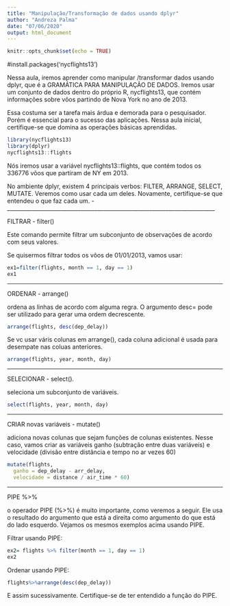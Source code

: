 ---
title: "Manipulação/Transformação de dados usando dplyr"
author: "Andreza Palma"
date: "07/06/2020"
output: html_document
---

```{r setup, include=FALSE}
knitr::opts_chunk$set(echo = TRUE)
```
#install.packages('nycflights13')

Nessa aula, iremos aprender como manipular /transformar dados usando dplyr, que é a GRAMÁTICA PARA MANIPULAÇÃO DE DADOS. Iremos usar um conjunto de dados dentro do próprio R,  nycflights13, que contém informações sobre vôos partindo de Nova York no ano de 2013. 

Essa costuma ser a tarefa mais árdua e demorada para o pesquisador. Porém é essencial para o sucesso das aplicações. Nessa aula inicial, certifique-se que domina as operações básicas aprendidas. 

```{r}
library(nycflights13)
library(dplyr)
nycflights13::flights
```
Nós iremos usar a variável  nycflights13::flights, que contém todos os 336776 vôos que partiram de NY em 2013. 

No ambiente dplyr, existem 4 principais verbos: FILTER, ARRANGE, SELECT, MUTATE. Veremos como usar cada um deles. Novamente, certifique-se que entendeu o que faz cada um. 
-____________________________________________________________________________

FILTRAR - filter()

Este comando permite filtrar um subconjunto de observações de acordo com seus valores. 

Se quisermos filtrar todos os  vôos de 01/01/2013, vamos usar:

```{r}
ex1=filter(flights, month == 1, day == 1)
ex1
```

______________________________________________________________________________
ORDENAR - arrange()

ordena as linhas de acordo com alguma regra. O argumento desc= pode ser utilizado para gerar uma ordem decrescente.

```{r}
arrange(flights, desc(dep_delay))
```

Se vc usar váris colunas em arrange(), cada coluna adicional é usada para desempate nas coluas anteriores. 

```{r}
arrange(flights, year, month, day)

```
_______________________________________________________________________

SELECIONAR - select(). 

seleciona um subconjunto de variáveis. 

```{r}
select(flights, year, month, day)
```

_________________________________________________________________________

CRIAR novas variáveis - mutate()

adiciona novas colunas que sejam funções de colunas existentes. Nesse caso, vamos criar as variáveis ganho (subtração entre duas variáveis) e velocidade (divisão entre distância e tempo no ar vezes 60)

```{r}
mutate(flights,
  ganho = dep_delay - arr_delay,
  velocidade = distance / air_time * 60)
```
____________________________________________________________
PIPE %>%

o operador PIPE (%>%) é muito importante, como veremos a seguir. Ele usa o resultado do argumento que está a direita como argumento do que está do lado esquerdo. Vejamos os mesmos exemplos acima usando PIPE. 

Filtrar usando PIPE:
```{r}
ex2= flights %>% filter(month == 1, day == 1)
ex2

```

Ordenar usando PIPE:

```{r}
flights%>%arrange(desc(dep_delay))
```

E assim sucessivamente. Certifique-se de ter entendido a função do PIPE. 


